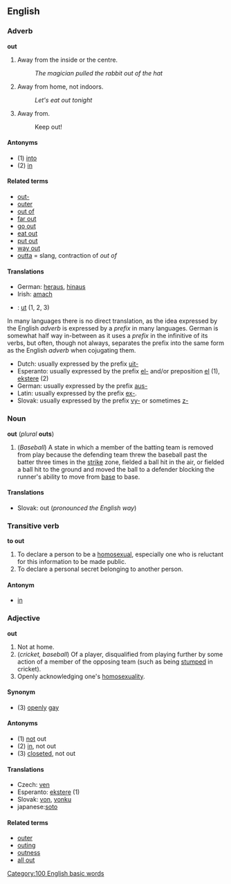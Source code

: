 ==English==
===Adverb===
'''out'''

#Away from the inside or the centre.
#:''The magician pulled the rabbit out of the hat''
#Away from home, not indoors.
#:''Let's eat out tonight''
#Away from.
#:Keep out!

====Antonyms====
*(1) [[into]]
*(2) [[in]]

====Related terms====
*[[out-]] <!-- do not add words such as "outdo" here - these belong under the prefix "out-" -->
*[[outer]]
*[[out of]]
*[[far out]]
*[[go out]]
*[[eat out]]
*[[put out]]
*[[way out]]
*[[outta]] = slang, contraction of ''out of''

==== Translations ====
*German: [[heraus]], [[hinaus]]
*Irish: [[amach]]
*{{sv}}: [[ut]] (1, 2, 3)

In many languages there is no direct translation, as the idea expressed by the English ''adverb'' is expressed by a ''prefix'' in many languages. German is somewhat half way in-between as it uses a ''prefix'' in the infinitive of its verbs, but often, though not always, separates the prefix into the same form as the English ''adverb'' when cojugating them.

*Dutch: usually expressed by the prefix [[uit-]]
*Esperanto: usually expressed by the prefix [[el-]] and/or preposition [[el]] (1), [[ekstere]] (2)
*German: usually expressed by the prefix [[aus-]]
*Latin: usually expressed by the prefix [[ex-]].
*Slovak: usually expressed by the prefix [[vy-]] or sometimes [[z-]]

===Noun===
'''out''' (''plural'' '''outs''')
#(''Baseball'') A state in which a member of the batting team is removed from play because the defending team threw the baseball past the batter three times in the [[strike]] zone, fielded a ball hit in the air, or fielded a ball hit to the ground and moved the ball to a defender blocking the runner's ability to move from [[base]] to base.

==== Translations ====
*Slovak: out (''pronounced the English way'')

===Transitive verb===
'''to out'''

#To declare a person to be a [[homosexual]], especially one who is reluctant for this information to be made public.
#To declare a personal secret belonging to another person.

====Antonym====
*[[in]]

===Adjective===
'''out'''

#Not at home.
#(''cricket, baseball'') Of a player, disqualified from playing further by some action of a member of the opposing team (such as being [[stump|stumped]] in cricket).
#Openly acknowledging one's [[homosexuality]].

====Synonym====
*(3) [[openly]] [[gay]]

====Antonyms====
*(1) [[not]] out
*(2) [[in]], not out
*(3) [[closeted]], not out

==== Translations ====
*Czech: [[ven]]
*Esperanto: [[ekstere]] (1)
*Slovak: [[von#Slovak|von]], [[vonku#Slovak|vonku]]
*japanese:[[soto]]

====Related terms====
*[[outer]]
*[[outing]]
*[[outness]]
*[[all out]]
[[Category:100 English basic words]]